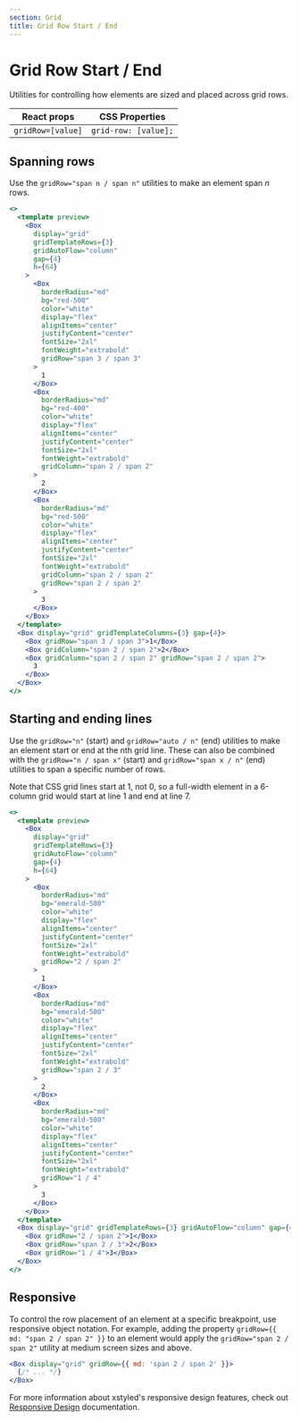 ```yaml
---
section: Grid
title: Grid Row Start / End
---
```


# Grid Row Start / End

Utilities for controlling how elements are sized and placed across grid rows.

| React props       | CSS Properties       |
| ----------------- | -------------------- |
| `gridRow=[value]` | `grid-row: [value];` |

## Spanning rows

Use the `gridRow="span n / span n"` utilities to make an element span _n_ rows.

```jsx preview
<>
  <template preview>
    <Box
      display="grid"
      gridTemplateRows={3}
      gridAutoFlow="column"
      gap={4}
      h={64}
    >
      <Box
        borderRadius="md"
        bg="red-500"
        color="white"
        display="flex"
        alignItems="center"
        justifyContent="center"
        fontSize="2xl"
        fontWeight="extrabold"
        gridRow="span 3 / span 3"
      >
        1
      </Box>
      <Box
        borderRadius="md"
        bg="red-400"
        color="white"
        display="flex"
        alignItems="center"
        justifyContent="center"
        fontSize="2xl"
        fontWeight="extrabold"
        gridColumn="span 2 / span 2"
      >
        2
      </Box>
      <Box
        borderRadius="md"
        bg="red-500"
        color="white"
        display="flex"
        alignItems="center"
        justifyContent="center"
        fontSize="2xl"
        fontWeight="extrabold"
        gridColumn="span 2 / span 2"
        gridRow="span 2 / span 2"
      >
        3
      </Box>
    </Box>
  </template>
  <Box display="grid" gridTemplateColumns={3} gap={4}>
    <Box gridRow="span 3 / span 3">1</Box>
    <Box gridColumn="span 2 / span 2">2</Box>
    <Box gridColumn="span 2 / span 2" gridRow="span 2 / span 2">
      3
    </Box>
  </Box>
</>
```

## Starting and ending lines

Use the `gridRow="n"` (start) and `gridRow="auto / n"` (end) utilities to make an element start or end at the nth grid line. These can also be combined with the `gridRow="n / span x"` (start) and `gridRow="span x / n"` (end) utilities to span a specific number of rows.

Note that CSS grid lines start at 1, not 0, so a full-width element in a 6-column grid would start at line 1 and end at line 7.

```jsx preview
<>
  <template preview>
    <Box
      display="grid"
      gridTemplateRows={3}
      gridAutoFlow="column"
      gap={4}
      h={64}
    >
      <Box
        borderRadius="md"
        bg="emerald-500"
        color="white"
        display="flex"
        alignItems="center"
        justifyContent="center"
        fontSize="2xl"
        fontWeight="extrabold"
        gridRow="2 / span 2"
      >
        1
      </Box>
      <Box
        borderRadius="md"
        bg="emerald-500"
        color="white"
        display="flex"
        alignItems="center"
        justifyContent="center"
        fontSize="2xl"
        fontWeight="extrabold"
        gridRow="span 2 / 3"
      >
        2
      </Box>
      <Box
        borderRadius="md"
        bg="emerald-500"
        color="white"
        display="flex"
        alignItems="center"
        justifyContent="center"
        fontSize="2xl"
        fontWeight="extrabold"
        gridRow="1 / 4"
      >
        3
      </Box>
    </Box>
  </template>
  <Box display="grid" gridTemplateRows={3} gridAutoFlow="column" gap={4}>
    <Box gridRow="2 / span 2">1</Box>
    <Box gridRow="span 2 / 3">2</Box>
    <Box gridRow="1 / 4">3</Box>
  </Box>
</>
```

## Responsive

To control the row placement of an element at a specific breakpoint, use responsive object notation. For example, adding the property `gridRow={{ md: "span 2 / span 2" }}` to an element would apply the `gridRow="span 2 / span 2"` utility at medium screen sizes and above.

```jsx
<Box display="grid" gridRow={{ md: 'span 2 / span 2' }}>
  {/* ... */}
</Box>
```

For more information about xstyled's responsive design features, check out [Responsive Design](@TODO-link) documentation.
